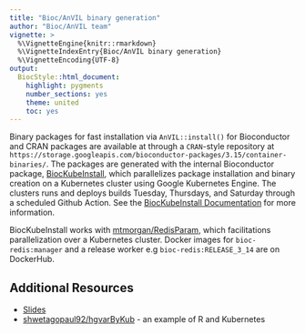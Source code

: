 ```yaml
---
title: "Bioc/AnVIL binary generation"
author: "Bioc/AnVIL team"
vignette: >
  %\VignetteEngine{knitr::rmarkdown}
  %\VignetteIndexEntry{Bioc/AnVIL binary generation}
  %\VignetteEncoding{UTF-8}
output:
  BiocStyle::html_document:
    highlight: pygments
    number_sections: yes
    theme: united
    toc: yes
---
```


Binary packages for fast installation via `AnVIL::install()` for Bioconductor
and CRAN packages are available at through a `CRAN`-style repository at
`https://storage.googleapis.com/bioconductor-packages/3.15/container-binaries/`. The packages are
generated with the internal Bioconductor package,
[BiocKubeInstall](https://github.com/Bioconductor/BiocKubeInstall), which
parallelizes package installation and binary creation on a Kubernetes cluster
using Google Kubernetes Engine. The clusters runs and deploys builds Tuesday,
Thursdays, and Saturday through a scheduled Github Action. See the [BiocKubeInstall
Documentation](https://bioconductor.github.io/BiocKubeInstall) for more information.

BiocKubeInstall works with [mtmorgan/RedisParam](https://github.com/mtmorgan/RedisParam),
which facilitations parallelization over a Kubernetes cluster. Docker images for
`bioc-redis:manager` and a release worker e.g `bioc-redis:RELEASE_3_14` are on DockerHub.

## Additional Resources
- [Slides](https://docs.google.com/presentation/d/1Y7g_6X8I6DPaNK84EzWNo1wVpfAwdORGt6kcgcPYOV4/edit?usp=sharing)
- [shwetagopaul92/hgvarByKub](https://github.com/shwetagopaul92/hgvarByKub) - an example of R
  and Kubernetes
